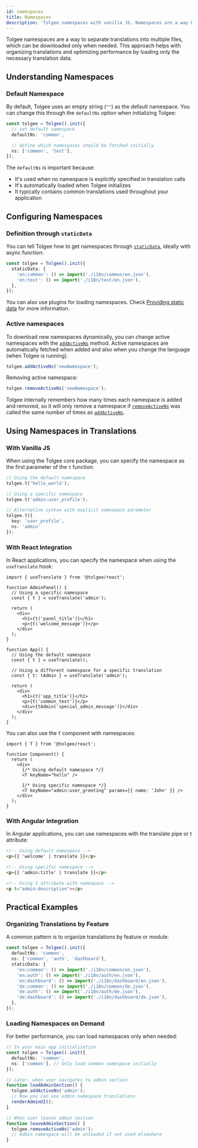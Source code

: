 ```yaml
---
id: namespaces
title: Namespaces
description: 'Tolgee namespaces with vanilla JS. Namespaces are a way how to separate translations into multiple files, which can be downloaded only when needed.'
---
```


Tolgee namespaces are a way to separate translations into multiple files, which can be downloaded only when needed. This approach helps with organizing translations and optimizing performance by loading only the necessary translation data.

## Understanding Namespaces

### Default Namespace

By default, Tolgee uses an empty string (`""`) as the default namespace. You can change this through the `defaultNs` option when initializing Tolgee:

```ts
const tolgee = Tolgee().init({
  // set default namespace
  defaultNs: 'common',

  // define which namespaces should be fetched initially
  ns: ['common', 'test'],
});
```

The `defaultNs` is important because:
- It's used when no namespace is explicitly specified in translation calls
- It's automatically loaded when Tolgee initializes
- It typically contains common translations used throughout your application

## Configuring Namespaces

### Definition through `staticData`

You can tell Tolgee how to get namespaces through [`staticData`](./api/core_package/options#staticdata), ideally with async function:

```ts
const tolgee = Tolgee().init({
  staticData: {
    'en:common': () => import('./i18n/common/en.json'),
    'en:test': () => import('./i18n/test/en.json'),
  },
});
```

You can also use plugins for loading namespaces. Check [Providing static data](./providing-static-data) for more information.

### Active namespaces

To download new namespaces dynamically, you can change active namespaces with the [`addActiveNs`](./api/core_package/tolgee.mdx#addactivens) method. Active namespaces are automatically fetched when added and also when you change the language (when Tolgee is running).

```ts
tolgee.addActiveNs('newNamespace');
```

Removing active namespace:

```ts
tolgee.removeActiveNs('newNamespace');
```

Tolgee internally remembers how many times each namespace is added and removed, so it will only remove a namespace if [`removeActiveNs`](./api/core_package/tolgee.mdx#removeactivens) was called the same number of times as [`addActiveNs`](./api/core_package/tolgee.mdx#addactivens).

## Using Namespaces in Translations

### With Vanilla JS

When using the Tolgee core package, you can specify the namespace as the first parameter of the `t` function:

```ts
// Using the default namespace
tolgee.t('hello_world');

// Using a specific namespace
tolgee.t('admin:user_profile');

// Alternative syntax with explicit namespace parameter
tolgee.t({
  key: 'user_profile',
  ns: 'admin'
});
```

### With React Integration

In React applications, you can specify the namespace when using the `useTranslate` hook:

```tsx
import { useTranslate } from '@tolgee/react';

function AdminPanel() {
  // Using a specific namespace
  const { t } = useTranslate('admin');
  
  return (
    <div>
      <h1>{t('panel_title')}</h1>
      <p>{t('welcome_message')}</p>
    </div>
  );
}

function App() {
  // Using the default namespace
  const { t } = useTranslate();
  
  // Using a different namespace for a specific translation
  const { t: tAdmin } = useTranslate('admin');
  
  return (
    <div>
      <h1>{t('app_title')}</h1>
      <p>{t('common_text')}</p>
      <div>{tAdmin('special_admin_message')}</div>
    </div>
  );
}
```

You can also use the `T` component with namespaces:

```tsx
import { T } from '@tolgee/react';

function Component() {
  return (
    <div>
      {/* Using default namespace */}
      <T keyName="hello" />
      
      {/* Using specific namespace */}
      <T keyName="admin:user_greeting" params={{ name: 'John' }} />
    </div>
  );
}
```

### With Angular Integration

In Angular applications, you can use namespaces with the translate pipe or t attribute:

```html
<!-- Using default namespace -->
<p>{{ 'welcome' | translate }}</p>

<!-- Using specific namespace -->
<p>{{ 'admin:title' | translate }}</p>

<!-- Using t attribute with namespace -->
<p t="admin:description"></p>
```

## Practical Examples

### Organizing Translations by Feature

A common pattern is to organize translations by feature or module:

```ts
const tolgee = Tolgee().init({
  defaultNs: 'common',
  ns: ['common', 'auth', 'dashboard'],
  staticData: {
    'en:common': () => import('./i18n/common/en.json'),
    'en:auth': () => import('./i18n/auth/en.json'),
    'en:dashboard': () => import('./i18n/dashboard/en.json'),
    'de:common': () => import('./i18n/common/de.json'),
    'de:auth': () => import('./i18n/auth/de.json'),
    'de:dashboard': () => import('./i18n/dashboard/de.json'),
  },
});
```

### Loading Namespaces on Demand

For better performance, you can load namespaces only when needed:

```ts
// In your main app initialization
const tolgee = Tolgee().init({
  defaultNs: 'common',
  ns: ['common'], // Only load common namespace initially
});

// Later, when user navigates to admin section
function loadAdminSection() {
  tolgee.addActiveNs('admin');
  // Now you can use admin namespace translations
  renderAdminUI();
}

// When user leaves admin section
function leaveAdminSection() {
  tolgee.removeActiveNs('admin');
  // Admin namespace will be unloaded if not used elsewhere
}
```
